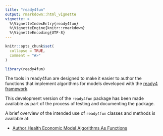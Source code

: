 ```yaml
---
title: "ready4fun"
output: rmarkdown::html_vignette
vignette: >
  %\VignetteIndexEntry{ready4fun}
  %\VignetteEngine{knitr::rmarkdown}
  %\VignetteEncoding{UTF-8}
---
```


```r
knitr::opts_chunk$set(
  collapse = TRUE,
  comment = "#>"
)
```

```r
library(ready4fun)
```
The tools in ready4fun are designed to make it easier to author the functions that implement algorithms for models developed with the [ready4 framework](https://www.ready4-dev.com).

This development version of the `ready4fun` package has been made available as part of the process of testing and documenting the package. 

A brief overview of the intended use of `ready4fun` classes and methods is available at:

- [Author Health Economic Model Algorithms As Functions](V_01.html)
